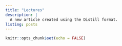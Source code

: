 ```yaml
---
title: "Lectures"
description: |
  A new article created using the Distill format.
listing: posts
---
```


```r
knitr::opts_chunk$set(echo = FALSE)
```




